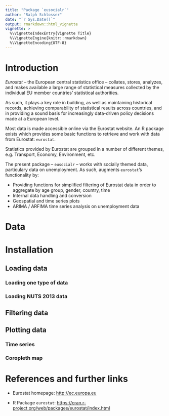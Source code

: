 ```yaml
---
title: "Package `eusocialr`"
author: "Ralph Schlosser"
date: "`r Sys.Date()`"
output: rmarkdown::html_vignette
vignette: >
  %\VignetteIndexEntry{Vignette Title}
  %\VignetteEngine{knitr::rmarkdown}
  %\VignetteEncoding{UTF-8}
---
```


# Introduction

*Eurostat* -- the European central statistics office  -- collates, stores, analyzes, and makes available a large range of statistical measures collected by the individual EU member countries' statistical authorities. 

As such, it plays a key role in building, as well as maintaining historical records, achieving comparability of statistical results across countries, and in providing a sound basis for increasingly data-driven policy decisions made at a European level.

Most data is made accessible online via the Eurostat website. An R package exists which provides some basic functions to retrieve and work with data from Eurostat: `eurostat`.

Statistics provided by Eurostat are grouped in a number of different themes, e.g. Transport, Economy, Environment, etc.

The present package -- `eusocialr` -- works with socially themed data, particulary data on unemployment. As such, augments `eurostat`'s functionality by:

* Providing functions for simplified filtering of Eurostat data in order to aggregate by age group, gender, country, time
* Internal data handling and conversion
* Geospatial and time series plots
* ARIMA / ARFIMA time series analysis on unemployment data

# Data

# Installation

## Loading data

### Loading one type of data

### Loading NUTS 2013 data

## Filtering data

## Plotting data

### Time series

### Coropleth map

# References and further links

* Eurostat homepage: [http://ec.europa.eu](http://ec.europa.eu)

* R Package `eurostat`: [https://cran.r-project.org/web/packages/eurostat/index.html](https://cran.r-project.org/web/packages/eurostat/index.html)


